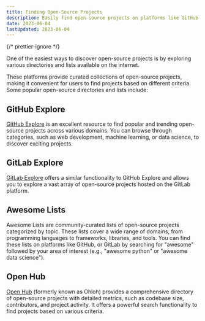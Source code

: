 ```yaml
---
title: Finding Open-Source Projects
description: Easily find open-source projects on platforms like GitHub and GitLab. Explore curated lists and directories to discover exciting projects.
date: 2023-06-04
lastUpdated: 2023-06-04
---
```


{/* prettier-ignore */}
<p class="lead">One of the easiest ways to discover open-source projects is by exploring various directories and lists available on the internet.</p>

These platforms provide curated collections of open-source projects, making it convenient for users to find projects based on different criteria. Some popular open-source directories and lists include:

## GitHub Explore

[GitHub Explore](https://github.com/explore) is an excellent resource to find popular and trending open-source projects across various domains. You can browse through categories, such as web development, machine learning, or data science, to discover exciting projects.

## GitLab Explore

[GitLab Explore](https://gitlab.com/explore) offers a similar functionality to GitHub Explore and allows you to explore a vast array of open-source projects hosted on the GitLab platform.

## Awesome Lists

Awesome Lists are community-curated lists of open-source projects categorized by topic. These lists cover a wide range of domains, from programming languages to frameworks, libraries, and tools. You can find these lists on platforms like GitHub, or GitLab by searching for "awesome" followed by your area of interest (e.g., "awesome python" or "awesome data science").

## Open Hub

[Open Hub](https://www.openhub.net/) (formerly known as Ohloh) provides a comprehensive directory of open-source projects with detailed metrics, such as codebase size, contributors, and project activity. It offers a powerful search functionality to find projects based on various criteria.
